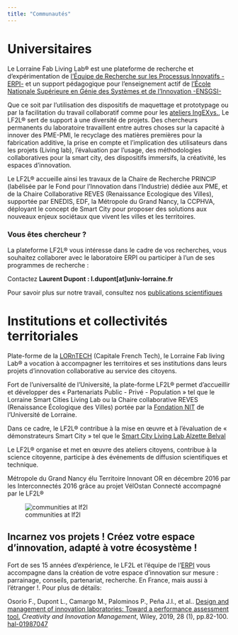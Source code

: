 ```yaml
---
title: "Communautés"
---
```



# Universitaires

Le Lorraine Fab Living Lab® est une plateforme de recherche et d’expérimentation de [l'Équipe de Recherche sur les Processus Innovatifs -ERPI-](https://erpi.univ-lorraine.fr/) et un support pédagogique pour l’enseignement actif de [l'École Nationale Supérieure en Génie des Systèmes et de l'Innovation -ENSGSI-](https://ensgsi.univ-lorraine.fr/)


Que ce soit par l’utilisation des dispositifs de maquettage et prototypage ou par la facilitation du travail collaboratif comme pour les [ateliers IngEXys.](https://masterprojter.wixsite.com/lesaiu),  Le LF2L® sert de support à une diversité de projets. 
Des chercheurs permanents du laboratoire travaillent entre autres choses sur la capacité à innover des PME-PMI, le recyclage des matières premières pour la fabrication additive, la prise en compte et l’implication des utilisateurs dans les projets (Living lab), l’évaluation par l’usage, des méthodologies collaboratives pour la smart city, des dispositifs immersifs, la créativité, les espaces d’innovation.

Le LF2L® accueille ainsi les travaux de la Chaire de Recherche PRINCIP (labélisée par le Fond pour l’Innovation dans l’Industrie) dédiée aux PME, et de la Chaire Collaborative REVES (Renaissance Ecologique des Villes), supportée par ENEDIS, EDF, la Métropole du Grand Nancy, la CCPHVA, déployant le concept de Smart City pour proposer des solutions aux nouveaux enjeux sociétaux que vivent les villes et les territoires.

::: {.callout-note}
### Vous êtes chercheur ?

La plateforme LF2L® vous intéresse dans le cadre de vos recherches, vous souhaitez collaborer avec le laboratoire ERPI ou participer à l’un de ses programmes de recherche :

Contactez **Laurent Dupont : l.dupont[at]univ-lorraine.fr**

Pour savoir plus sur notre travail, consultez nos [publications scientifiques ](/publications)

:::



# Institutions et collectivités territoriales

Plate-forme de la [LORnTECH](http://www.lorntech.eu/) (Capitale French Tech), le Lorraine Fab living Lab® a vocation à accompagner les territoires et ses institutions dans leurs projets d'innovation collaborative au service des citoyens.

Fort de l'universalité de l'Université, la plate-forme LF2L® permet d'accueillir et développer des « Partenariats Public - Privé - Population » tel que le Lorraine Smart Cities Living Lab ou la Chaire collaborative REVES (Renaissance Écologique des Villes) portée par la
[Fondation NIT](http://www.univ-lorraine.fr/content/fondation-noyau-dinnovation-technologique) de l'Université de Lorraine.

Dans ce cadre, le LF2L® contribue à la mise en œuvre et à l’évaluation de « démonstrateurs Smart City » tel que le
[Smart City Living Lab Alzette Belval](https://www.epa-alzette-belval.fr/FR/Participer-Alzette-Belval/Living-Lab-Alzette-Belval.html)

Le LF2L® organise et met en œuvre des ateliers citoyens, contribue à la science citoyenne, participe à des événements de diffusion scientifiques et technique.

Métropole du Grand Nancy élu Territoire Innovant OR en décembre 2016 par les Interconnectés 2016 grâce au projet VélOstan Connecté accompagné par le LF2L®

![communities at lf2l](images/4-communities/collectivities/activites.jpg)


## Incarnez vos projets ! Créez votre espace d'innovation, adapté à votre écosystème !


::: {.callout-tip}

Fort de ses 15 années d'expérience, le LF2L et l'équipe de l'[ERPI](https://erpi.univ-lorraine.fr/) vous accompagne dans la création de votre espace d'innovation sur mesure : parrainage, conseils, partenariat, recherche. En France, mais aussi à l'étranger !. Pour plus de détails:

Osorio F., Dupont L., Camargo M., Palominos P., Peña J.I., et al.. [Design and management of innovation laboratories: Toward a performance assessment tool.](https://onlinelibrary.wiley.com/doi/full/10.1111/caim.12301) _Creativity and Innovation Management_, Wiley, 2019, 28 (1), pp.82-100.
[hal-01987047](https://hal.archives-ouvertes.fr/hal-01987047)

:::


